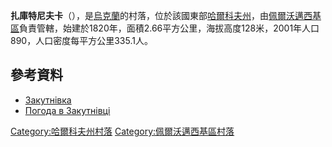 {{coord|49|13|11|N|36|14|19|E|scale:100000_region:UA|display=title}}

'''扎庫特尼夫卡'''（{{lang-uk|Закутнівка}}），是[[烏克蘭|烏克蘭]]的村落，位於該國東部[[哈爾科夫州|哈爾科夫州]]，由[[佩爾沃邁西基區|佩爾沃邁西基區]]負責管轄，始建於1820年，面積2.66平方公里，海拔高度128米，2001年人口890，人口密度每平方公里335.1人。

==參考資料==
* [http://w1.c1.rada.gov.ua/pls/z7502/A005?rdat1=09.01.2009&rf7571=33844 Закутнівка]{{dead link|date=2018年3月 |bot=InternetArchiveBot |fix-attempted=yes }}
*[http://weather.in.ua/ua/har'kovskaja/8287/ Погода в Закутнівці] {{Wayback|url=http://weather.in.ua/ua/har'kovskaja/8287/ |date=20160407145509 }}

{{DEFAULTSORT:Закутнівка}}
[[Category:哈爾科夫州村落|Category:哈爾科夫州村落]]
[[Category:佩爾沃邁西基區村落|Category:佩爾沃邁西基區村落]]


{{Kharkiv-geo-stub}}